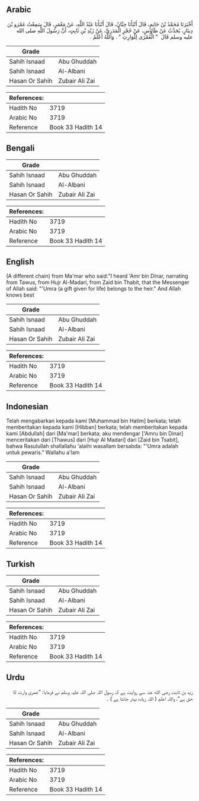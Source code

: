 ## Arabic


<div dir="rtl" lang="ar" style={{fontSize:'larger',backgroundColor:'#f8f9fa',padding:20}}>
أَخْبَرَنَا مُحَمَّدُ بْنُ حَاتِمٍ، قَالَ أَنْبَأَنَا حِبَّانُ، قَالَ أَنْبَأَنَا عَبْدُ اللَّهِ، عَنْ مَعْمَرٍ، قَالَ سَمِعْتُ عَمْرَو بْنَ دِينَارٍ، يُحَدِّثُ عَنْ طَاوُسٍ، عَنْ حُجْرٍ الْمَدَرِيِّ، عَنْ زَيْدِ بْنِ ثَابِتٍ، أَنَّ رَسُولَ اللَّهِ صلى الله عليه وسلم قَالَ ‏ "‏ الْعُمْرَى لِلْوَارِثِ ‏"‏ ‏.‏ وَاللَّهُ أَعْلَمُ ‏.‏
</div>
<div style={{backgroundColor:'#f8f9fa',padding:20, marginBottom: 10}}><table> <thead> <tr> <th>Grade</th> <th></th> </tr> </thead> <tbody> <tr><td>Sahih Isnaad</td><td>Abu Ghuddah</td></tr><tr><td>Sahih Isnaad</td><td>Al-Albani</td></tr><tr><td>Hasan Or Sahih</td><td>Zubair Ali Zai</td></tr></tbody></table><table> <thead> <tr> <th>References:</th> <th></th> </tr> </thead> <tbody><tr><td>Hadith No</td><td>3719</td></tr><tr><td>Arabic No</td><td>3719</td></tr><tr><td>Reference</td><td>Book 33 Hadith 14</td></tr></tbody></table></div>

## Bengali


<div dir="ltr" lang="bn" style={{fontSize:'larger',backgroundColor:'#f8f9fa',padding:20}}>

</div>
<div style={{backgroundColor:'#f8f9fa',padding:20, marginBottom: 10}}><table> <thead> <tr> <th>Grade</th> <th></th> </tr> </thead> <tbody> <tr><td>Sahih Isnaad</td><td>Abu Ghuddah</td></tr><tr><td>Sahih Isnaad</td><td>Al-Albani</td></tr><tr><td>Hasan Or Sahih</td><td>Zubair Ali Zai</td></tr></tbody></table><table> <thead> <tr> <th>References:</th> <th></th> </tr> </thead> <tbody><tr><td>Hadith No</td><td>3719</td></tr><tr><td>Arabic No</td><td>3719</td></tr><tr><td>Reference</td><td>Book 33 Hadith 14</td></tr></tbody></table></div>

## English


<div dir="ltr" lang="en" style={{fontSize:'larger',backgroundColor:'#f8f9fa',padding:20}}>
(A different chain) from Ma'mar who said:"I heard 'Amr bin Dinar, narrating from Tawus, from Hujr Al-Madari, from Zaid bin Thabit, that the Messenger of Allah said: "'Umra (a gift given for life) belongs to the heir." And Allah knows best
</div>
<div style={{backgroundColor:'#f8f9fa',padding:20, marginBottom: 10}}><table> <thead> <tr> <th>Grade</th> <th></th> </tr> </thead> <tbody> <tr><td>Sahih Isnaad</td><td>Abu Ghuddah</td></tr><tr><td>Sahih Isnaad</td><td>Al-Albani</td></tr><tr><td>Hasan Or Sahih</td><td>Zubair Ali Zai</td></tr></tbody></table><table> <thead> <tr> <th>References:</th> <th></th> </tr> </thead> <tbody><tr><td>Hadith No</td><td>3719</td></tr><tr><td>Arabic No</td><td>3719</td></tr><tr><td>Reference</td><td>Book 33 Hadith 14</td></tr></tbody></table></div>

## Indonesian


<div dir="ltr" lang="id" style={{fontSize:'larger',backgroundColor:'#f8f9fa',padding:20}}>
Telah mengabarkan kepada kami [Muhammad bin Hatim] berkata; telah memberitakan kepada kami [Hibban] berkata; telah memberitakan kepada kami [Abdullah] dari [Ma'mar] berkata; aku mendengar ['Amru bin Dinar] menceritakan dari [Thawus] dari [Hujr Al Madari] dari [Zaid bin Tsabit], bahwa Rasulullah shallallahu 'alaihi wasallam bersabda: "'Umra adalah untuk pewaris." Wallahu a'lam
</div>
<div style={{backgroundColor:'#f8f9fa',padding:20, marginBottom: 10}}><table> <thead> <tr> <th>Grade</th> <th></th> </tr> </thead> <tbody> <tr><td>Sahih Isnaad</td><td>Abu Ghuddah</td></tr><tr><td>Sahih Isnaad</td><td>Al-Albani</td></tr><tr><td>Hasan Or Sahih</td><td>Zubair Ali Zai</td></tr></tbody></table><table> <thead> <tr> <th>References:</th> <th></th> </tr> </thead> <tbody><tr><td>Hadith No</td><td>3719</td></tr><tr><td>Arabic No</td><td>3719</td></tr><tr><td>Reference</td><td>Book 33 Hadith 14</td></tr></tbody></table></div>

## Turkish


<div dir="ltr" lang="tr" style={{fontSize:'larger',backgroundColor:'#f8f9fa',padding:20}}>

</div>
<div style={{backgroundColor:'#f8f9fa',padding:20, marginBottom: 10}}><table> <thead> <tr> <th>Grade</th> <th></th> </tr> </thead> <tbody> <tr><td>Sahih Isnaad</td><td>Abu Ghuddah</td></tr><tr><td>Sahih Isnaad</td><td>Al-Albani</td></tr><tr><td>Hasan Or Sahih</td><td>Zubair Ali Zai</td></tr></tbody></table><table> <thead> <tr> <th>References:</th> <th></th> </tr> </thead> <tbody><tr><td>Hadith No</td><td>3719</td></tr><tr><td>Arabic No</td><td>3719</td></tr><tr><td>Reference</td><td>Book 33 Hadith 14</td></tr></tbody></table></div>

## Urdu


<div dir="rtl" lang="ur" style={{fontSize:'larger',backgroundColor:'#f8f9fa',padding:20}}>
زید بن ثابت رضی الله عنہ سے روایت ہے کہ رسول اللہ صلی اللہ علیہ وسلم نے فرمایا: ”عمریٰ وارث کا حق ہے“، واللہ اعلم ( اللہ زیادہ بہتر جانتا ہے ) ۔
</div>
<div style={{backgroundColor:'#f8f9fa',padding:20, marginBottom: 10}}><table> <thead> <tr> <th>Grade</th> <th></th> </tr> </thead> <tbody> <tr><td>Sahih Isnaad</td><td>Abu Ghuddah</td></tr><tr><td>Sahih Isnaad</td><td>Al-Albani</td></tr><tr><td>Hasan Or Sahih</td><td>Zubair Ali Zai</td></tr></tbody></table><table> <thead> <tr> <th>References:</th> <th></th> </tr> </thead> <tbody><tr><td>Hadith No</td><td>3719</td></tr><tr><td>Arabic No</td><td>3719</td></tr><tr><td>Reference</td><td>Book 33 Hadith 14</td></tr></tbody></table></div>